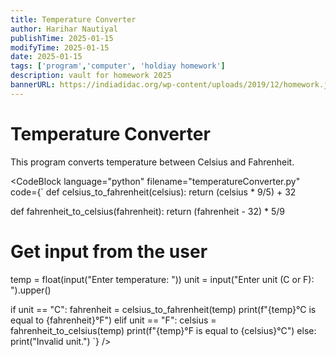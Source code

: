 ```yaml
---
title: Temperature Converter
author: Harihar Nautiyal
publishTime: 2025-01-15
modifyTime: 2025-01-15
date: 2025-01-15
tags: ['program','computer', 'holdiay homework']
description: vault for homework 2025
bannerURL: https://indiadidac.org/wp-content/uploads/2019/12/homework.jpg
---
```


# Temperature Converter
This program converts temperature between Celsius and Fahrenheit.

<CodeBlock
        language="python"
        filename="temperatureConverter.py"
        code={`
def celsius_to_fahrenheit(celsius):
    return (celsius * 9/5) + 32

def fahrenheit_to_celsius(fahrenheit):
    return (fahrenheit - 32) * 5/9

# Get input from the user
temp = float(input("Enter temperature: "))
unit = input("Enter unit (C or F): ").upper()

if unit == "C":
    fahrenheit = celsius_to_fahrenheit(temp)
    print(f"{temp}°C is equal to {fahrenheit}°F")
elif unit == "F":
    celsius = fahrenheit_to_celsius(temp)
    print(f"{temp}°F is equal to {celsius}°C")
else:
    print("Invalid unit.")
`}
/>